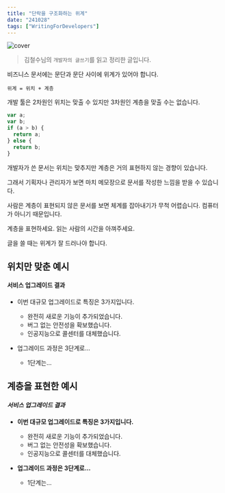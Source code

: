 ```yaml
---
title: "단락을 구조화하는 위계"
date: "241028"
tags: ["WritingForDevelopers"]
---
```


<img
  src="https://xwlzsjptceqwklguvvfz.supabase.co/storage/v1/object/sign/daylog/daylog-241027.webp?token=eyJhbGciOiJIUzI1NiIsInR5cCI6IkpXVCJ9.eyJ1cmwiOiJkYXlsb2cvZGF5bG9nLTI0MTAyNy53ZWJwIiwiaWF0IjoxNzMwNDQxODAxLCJleHAiOjQ4ODQwNDE4MDF9.RXFDor8cB7nZTx3u7tatD1r7bfJ3zI74EXU9uDs_P0E&t=2024-11-01T06%3A16%3A41.746Z"
  width={400}
  alt="cover"
/>

> 김철수님의 `개발자의 글쓰기`를 읽고 정리한 글입니다.

비즈니스 문서에는 문단과 문단 사이에 위계가 있어야 합니다.

```
위계 = 위치 + 계층
```

개발 툴은 2차원인 위치는 맞출 수 있지만 3차원인 계층을 맞출 수는 없습니다.

```js
var a;
var b;
if (a > b) {
  return a;
} else {
  return b;
}
```

개발자가 쓴 문서는 위치는 맞추지만 계층은 거의 표현하지 않는 경향이 있습니다.

그래서 기획자나 관리자가 보면 마치 메모장으로 문서를 작성한 느낌을 받을 수 있습니다.

사람은 계층이 표현되지 않은 문서를 보면 체계를 잡아내기가 무척 어렵습니다. 컴퓨터가 아니기 때문입니다.

계층을 표현하세요. 읽는 사람의 시간을 아껴주세요.

글을 쓸 때는 위계가 잘 드러나야 합니다.

## 위치만 맞춘 예시

#### 서비스 업그레이드 결과

- 이번 대규모 업그레이드로 특징은 3가지입니다.
  - 완전히 새로운 기능이 추가되었습니다.
  - 버그 없는 안전성을 확보했습니다.
  - 인공지능으로 콜센터를 대체했습니다.
- 업그레이드 과정은 3단계로...

  - 1단계는...

## 계층을 표현한 예시

#### _**서비스 업그레이드 결과**_

- **이번 대규모 업그레이드로 특징은 3가지입니다.**
  - 완전히 새로운 기능이 추가되었습니다.
  - 버그 없는 안전성을 확보했습니다.
  - 인공지능으로 콜센터를 대체했습니다.
- **업그레이드 과정은 3단계로...**

  - 1단계는...
